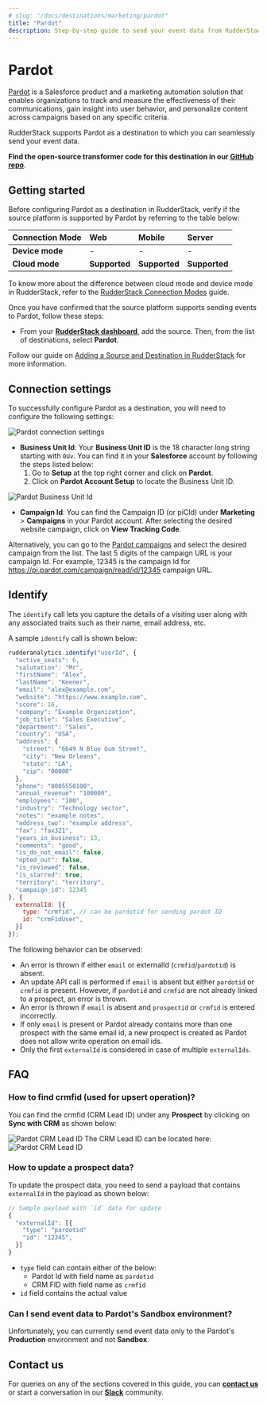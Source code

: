 ```yaml
---
# slug: "/docs/destinations/marketing/pardot"
title: "Pardot"
description: Step-by-step guide to send your event data from RudderStack to Pardot.
---
```


# Pardot

[Pardot](https://www.pardot.com/) is a Salesforce product and a marketing automation solution that enables organizations to track and measure the effectiveness of their communications, gain insight into user behavior, and personalize content across campaigns based on any specific criteria.

RudderStack supports Pardot as a destination to which you can seamlessly send your event data.

<div class="successBlock">

  <strong>Find the open-source transformer code for this destination in our <a href="https://github.com/rudderlabs/rudder-transformer/tree/master/v0/destinations/pardot">GitHub repo</a></strong>.
</div>

## Getting started

Before configuring Pardot as a destination in RudderStack, verify if the source platform is supported by Pardot by referring to the table below:

| **Connection Mode** | **Web**       | **Mobile**    | **Server**    |
| :------------------ | :------------ | :------------ | :------------ |
| **Device mode**     | -             | -             | -             |
| **Cloud mode**      | **Supported** | **Supported** | **Supported** |

<div class="infoBlock">

To know more about the difference between cloud mode and device mode in RudderStack, refer to the <a href="https://rudderstack.com/docs/connections/rudderstack-connection-modes/">RudderStack Connection Modes</a> guide.
</div>

Once you have confirmed that the source platform supports sending events to Pardot, follow these steps:

- From your [**RudderStack dashboard**](https://app.rudderstack.com/), add the source. Then, from the list of destinations, select **Pardot**.

<div class="infoBlock">

Follow our guide on <a href="https://rudderstack.com/docs/connections/adding-source-and-destination-rudderstack/">Adding a Source and Destination in RudderStack</a> for more information.
</div>

## Connection settings

To successfully configure Pardot as a destination, you will need to configure the following settings:

<img src="../../assets/event-stream-destinations/pardot-connection-settings3.png" alt="Pardot connection settings"/>

- **Business Unit Id**: Your **Business Unit ID** is the 18 character long string starting with `0Uv`. You can find it in your **Salesforce** account by following the steps listed below:
  1. Go to **Setup** at the top right corner and click on **Pardot**. 
  2. Click on **Pardot Account Setup** to locate the Business Unit ID.

<img src="../../assets/event-stream-destinations/pardot-business-unit-id.png" alt="Pardot Business Unit Id"/>

- **Campaign Id**: You can find the Campaign ID (or piCId) under **Marketing** > **Campaigns** in your Pardot account. After selecting the desired website campaign, click on **View Tracking Code**.

<div class="infoBlock">
  
Alternatively, you can go to the <a href="https://pi.pardot.com/campaign">Pardot campaigns</a> and select the desired campaign from the list. The last 5 digits of the campaign URL is your campaign Id. For example, 12345 is the campaign Id for https://pi.pardot.com/campaign/read/id/12345 campaign URL.

</div>

## Identify

The `identify` call lets you capture the details of a visiting user along with any associated traits such as their name, email address, etc.

A sample `identify` call is shown below:

```javascript
rudderanalytics.identify("userId", {
  "active_seats": 6,
  "salutation": "Mr",
  "firstName": "Alex",
  "lastName": "Keener",
  "email": "alex@example.com",
  "website": "https://www.example.com",
  "score": 16,
  "company": "Example Organization",
  "job_title": "Sales Executive",
  "department": "Sales",
  "country": "USA",
  "address": {
    "street": "6649 N Blue Gum Street",
    "city": "New Orleans",
    "state": "LA",
    "zip": "00000"
  },
  "phone": "8005550100",
  "annual_revenue": "100000",
  "employees": "100",
  "industry": "Technology sector",
  "notes": "example notes",
  "address_two": "example address",
  "fax": "fax321",
  "years_in_business": 13,
  "comments": "good",
  "is_do_not_email": false,
  "opted_out": false,
  "is_reviewed": false,
  "is_starred": true,
  "territory": "territory",
  "campaign_id": 12345
}, {
  externalId: [{
    type: "crmfid", // can be pardotid for sending pardot ID
    id: "crmFidUser",
  }]
});
```
The following behavior can be observed:
* An error is thrown if either `email` or externalId (`crmfid`/`pardotid`) is absent.
* An update API call is performed if `email` is absent but either `pardotid` or `crmfid` is present. However, if `pardotid` and `crmfid` are not already linked to a prospect, an error is thrown.
* An error is thrown if `email` is absent and `prospectid` or `crmfid` is entered incorrectly.
* If only `email` is present or Pardot already contains more than one prospect with the same email id, a new prospect is created as Pardot does not allow write operation on email ids.
* Only the first `externalId` is considered in case of multiple `externalIds`.


## FAQ

### How to find crmfid (used for upsert operation)?
You can find the crmfid (CRM Lead ID) under any **Prospect** by clicking on **Sync with CRM** as shown below:

<img src="../../assets/event-stream-destinations/Pardot-crmfid1.png" alt="Pardot CRM Lead ID"/>
The CRM Lead ID can be located here:
<img src="../../assets/event-stream-destinations/Pardot-crmfid2.png" alt="Pardot CRM Lead ID"/>

### How to update a prospect data?

To update the prospect data, you need to send a payload that contains `externalId` in the payload as shown below:
```javascript
// Sample payload with `id` data for update
{
  "externalId": [{
    "type": "pardotid"
    "id": "12345",
  }]
}
```
- `type` field can contain either of the below:
  - Pardot Id with field name as `pardotid`
  - CRM FID with field name as `crmfid`
- `id` field contains the actual value

### Can I send event data to Pardot's Sandbox environment?

Unfortunately, you can currently send event data only to the Pardot's **Production** environment and not **Sandbox**.

## Contact us

For queries on any of the sections covered in this guide, you can [**contact us**](mailto:%20docs@rudderstack.com) or start a conversation in our [**Slack**](https://rudderstack.com/join-rudderstack-slack-community) community.
